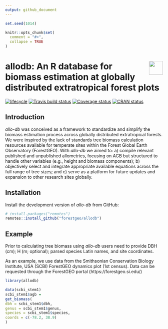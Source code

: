 ```yaml
---
output: github_document
---
```


<!-- README.md is generated from README.Rmd. Please edit that file -->

```r
set.seed(1014)

knitr::opts_chunk$set(
  comment = "#>",
  collapse = TRUE
)
```

# <img src="https://i.imgur.com/39pvr4n.png" align="right" height=44 /> allodb: An R database for biomass estimation at globally distributed extratropical forest plots

[![lifecycle](https://img.shields.io/badge/lifecycle-experimental-orange.svg)](https://www.tidyverse.org/lifecycle/#experimental)
[![Travis build status](https://travis-ci.org/forestgeo/allodb.svg?branch=master)](https://travis-ci.org/forestgeo/allodb)
[![Coverage status](https://coveralls.io/repos/github/forestgeo/allodb/badge.svg)](https://coveralls.io/r/forestgeo/allodb?branch=master)
[![CRAN status](https://www.r-pkg.org/badges/version/allodb)](https://cran.r-project.org/pkg=allodb)



## Introduction

_allo-db_ was conceived as a framework to standardize and simplify the biomass estimation process across globally distributed extratropical forests. We were inspired by the lack of standards tree biomass calculation resources available for temperate sites within the Forest Global Earth Observatory (ForestGEO). With _allo-db_ we aimed to: a) compile relevant published and unpublished allometries, focusing on AGB but structured to handle other variables (e.g., height and biomass components);  b) objectively select and integrate appropriate available equations across the full range  of tree sizes; and c) serve as a platform for future updates and expansion to other research sites globally.



## Installation

Install the development version of _allo-db_ from GitHub:

```R
# install.packages("remotes")
remotes::install_github("forestgeo/allodb")
```


## Example

Prior to calculating tree biomass using _allo-db_ users need to provide DBH (cm); H (m; optional); parsed species Latin names, and site coordinates.

As an example, we use data from the Smithsonian Conservation Biology Institute, USA (SCBI) ForestGEO dynamics plot (1st census). Data can be requested through the ForestGEO portal (https://forestgeo.si.edu/)

```R
library(allodb)

data(scbi_stem1)
scbi_stem1$agb =
get_biomass(
dbh = scbi_stem1$dbh,
genus = scbi_stem1$genus,
species = scbi_stem1$species,
coords = c(-78.2, 38.9)
)

```



